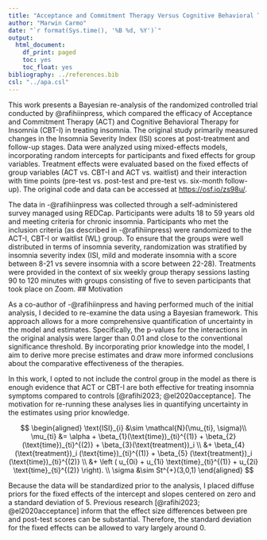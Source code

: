 ```yaml
---
title: "Acceptance and Commitment Therapy Versus Cognitive Behavioral Therapy for Insomnia: A Bayesian re-analysis"
author: "Marwin Carmo"
date: "`r format(Sys.time(), '%B %d, %Y')`"
output: 
  html_document:
    df_print: paged
    toc: yes
    toc_float: yes
bibliography: ../references.bib
csl: "../apa.csl"
---
```


This work presents a Bayesian re-analysis of the randomized controlled trial conducted by @rafihiinpress, which compared the efficacy of Acceptance and Commitment Therapy (ACT) and Cognitive Behavioral Therapy for Insomnia (CBT-I) in treating insomnia. The original study primarily measured changes in the Insomnia Severity Index (ISI) scores at post-treatment and follow-up stages. Data were analyzed using mixed-effects models, incorporating random intercepts for participants and fixed effects for group variables. Treatment effects were evaluated based on the fixed effects of group variables (ACT vs. CBT-I and ACT vs. waitlist) and their interaction with time points (pre-test vs. post-test and pre-test vs. six-month follow-up). The original code and data can be accessed at <https://osf.io/zs98u/>.

The data in -@rafihiinpress was collected through a self-administered survey managed using REDCap. Participants were adults 18 to 59 years old and meeting criteria for chronic insomnia. Participants who met the inclusion criteria (as described in -@rafihiinpress) were randomized to the ACT-I, CBT-I or waitlist (WL) group. To ensure that the groups were well distributed in terms of insomnia severity, randomization was stratified by insomnia severity index (ISI, mild and moderate insomnia with a score between 8-21 vs severe insomnia with a score between 22-28). Treatments were provided in the context of six weekly group therapy sessions lasting 90 to 120 minutes with groups consisting of five to seven participants that took place on Zoom. 
## Motivation

As a co-author of -@rafihiinpress and having performed much of the initial analysis, I decided to re-examine the data using a Bayesian framework. This approach allows for a more comprehensive quantification of uncertainty in the model and estimates. Specifically, the p-values for the interactions in the original analysis were larger than 0.01 and close to the conventional significance threshold. By incorporating prior knowledge into the model, I aim to derive more precise estimates and draw more informed conclusions about the comparative effectiveness of the therapies.

In this work, I opted to not include the control group in the model as there is enough evidence that ACT or CBT-I are both effective for treating insomnia symptoms compared to controls [@rafihi2023; @el2020acceptance]. The motivation for re-running these analyses lies in quantifying uncertainty in the estimates using prior knowledge.

$$
\begin{aligned}
\text{ISI}_{i} &\sim \mathcal{N}(\mu_{ti}, \sigma)\\
\mu_{ti} &= \alpha + \beta_{1}(\text{time})_{ti}^{(1)} + \beta_{2}(\text{time})_{ti}^{(2)} + \beta_{3}(\text{treatment})_i \\
    &+ \beta_{4} (\text{treatment})_i (\text{time})_{ti}^{(1)} + \beta_{5} (\text{treatment})_i (\text{time})_{ti}^{(2)} \\
    &+ \left ( u_{0i} + u_{1i} \text{time}_{ti}^{(1)} + u_{2i} \text{time}_{ti}^{(2)} \right).
\\
\sigma &\sim St^{+}(3,0,1)
\end{aligned}
$$

Because the data will be standardized prior to the analysis, I placed diffuse priors for the fixed effects of the intercept and slopes centered on zero and a standard deviation of 5. Previous research [@rafihi2023; @el2020acceptance] inform that the effect size differences between pre and post-test scores can be substantial. Therefore, the standard deviation for the fixed effects can be allowed to vary largely around 0.


\begin{aligned}
\alpha &\sim \mathcal{N}(0, 2)\\
\beta_1, \beta_2, ...,\beta_5 &\sim \mathcal{N}(0, 5)\\

\end{aligned}

\begin{aligned}
\begin{bmatrix} u_{0i} \\ u_{1i} \\ u_{2i} \end{bmatrix} &\sim \mathcal{N}
    \begin{Bmatrix} 
        \boldsymbol{0}=
        \begin{bmatrix} 0 \\ 0 \\ 0  \end{bmatrix},
        \boldsymbol{\Sigma}=
        \begin{bmatrix} \tau^2_{u_{0i}} \\ 
                        \tau_{u_{0i}u_{1i}} & \tau^2_{u_{1i}} \\
                        \tau_{u_{0i}u_{2i}} & \tau_{u_{1i}u_{2i}} & \tau^2_{u_{2i}}
        \end{bmatrix}
    \end{Bmatrix}\\

\boldsymbol{\Sigma} &= \boldsymbol{\tau}\boldsymbol{\Omega\tau}'\\
\boldsymbol\Omega &\sim \text{LKJ}(\eta = 1)\\

\tau^2_{u_{0i}}, \tau^2_{u_{1i}}, \tau^2_{u_{2i}} &\sim \Gamma(1,0.5)

\end{aligned}